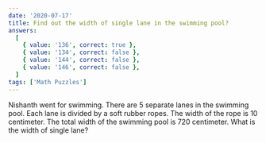```yaml
---
date: '2020-07-17'
title: Find out the width of single lane in the swimming pool?
answers:
  [
    { value: '136', correct: true },
    { value: '134', correct: false },
    { value: '144', correct: false },
    { value: '146', correct: false },
  ]
tags: ['Math Puzzles']
---
```


Nishanth went for swimming. There are 5 separate lanes in the swimming pool. Each lane is divided by a soft rubber ropes. The width of the rope is 10 centimeter. The total width of the swimming pool is 720 centimeter. What is the width of single lane?
